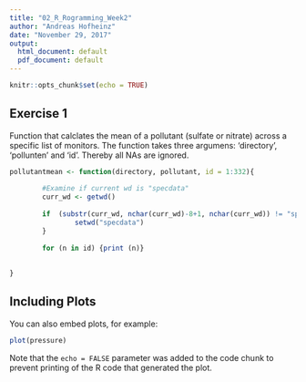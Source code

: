 ```yaml
---
title: "02_R_Rogramming_Week2"
author: "Andreas Hofheinz"
date: "November 29, 2017"
output:
  html_document: default
  pdf_document: default
---
```


```r
knitr::opts_chunk$set(echo = TRUE)
```

## Exercise 1

Function that calclates the mean of a pollutant (sulfate or nitrate) across a specific list of monitors.
The function takes three argumens: 'directory', 'pollunten' and 'id'.
Thereby all NAs are ignored.

```r
pollutantmean <- function(directory, pollutant, id = 1:332){
        
        #Examine if current wd is "specdata"
        curr_wd <- getwd()
        
        if  (substr(curr_wd, nchar(curr_wd)-8+1, nchar(curr_wd)) != "specdata") {
                setwd("specdata")
        }
        
        for (n in id) {print (n)}
                
   
}
```

## Including Plots

You can also embed plots, for example:

```r
plot(pressure)
```

Note that the `echo = FALSE` parameter was added to the code chunk to prevent printing of the R code that generated the plot.
